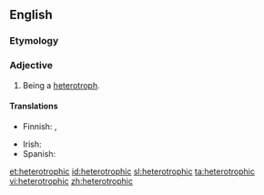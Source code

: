 ==English==

===Etymology===
{{confix|hetero|trophic|lang=en}}

===Adjective===
{{en-adj|-}}

# Being a [[heterotroph]].

====Translations====
{{trans-top|being a heterotroph}}
* Finnish: {{t|fi|toisenvarainen}}, {{t|fi|heterotrofinen}}
{{trans-mid}}
* Irish: {{t|ga|heitreatrófach}}
* Spanish: {{t+|es|heterótrofo}}
{{trans-bottom}}

[[et:heterotrophic]]
[[id:heterotrophic]]
[[sl:heterotrophic]]
[[ta:heterotrophic]]
[[vi:heterotrophic]]
[[zh:heterotrophic]]